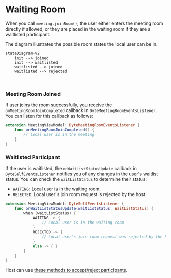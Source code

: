 # Waiting Room

When you call `meeting.joinRoom()`, the user either enters the meeting room directly if allowed, or they are placed in the waiting room
if they are a waitlisted participant.

The diagram illustrates the possible room states the local user can be in.

```mermaid
stateDiagram-v2
    init --> joined
    init --> waitlisted
    waitlisted --> joined
    waitlisted --> rejected
```

<br />

### Meeting Room Joined

If user joins the room successfully, you receive the `onMeetingRoomJoinCompleted` callback in `DyteMeetingRoomEventsListener`.
You can listen for this callback as follows:

```swift
extension MeetingViewModel: DyteMeetingRoomEventsListener {
    func onMeetingRoomJoinCompleted() {
        // Local user is in the meeting
    }
}
```

### Waitlisted Participant

If the user is waitlisted, the `onWaitListStatusUpdate` callback in `DyteSelfEventsListener` notifies you of any changes in the
user's waitlist status. You can check the `waitListStatus` to determine their status:

- `WAITING`: Local user is in the waiting room.
- `REJECTED`: Local user's join room request is rejected by the host.

```swift
extension MeetingViewModel: DyteSelfEventsListener {
    func onWaitListStatusUpdate(waitListStatus: WaitListStatus) {
        when (waitListStatus) {
            WAITING -> {
                // Local user is in the waiting room
            }
            REJECTED -> {
                // Local user's join room request was rejected by the host
            }
            else -> { }
        }
    }
}
```

Host can use [these methods to accept/reject participants](/ios-core/participants#waiting-room-methods).
